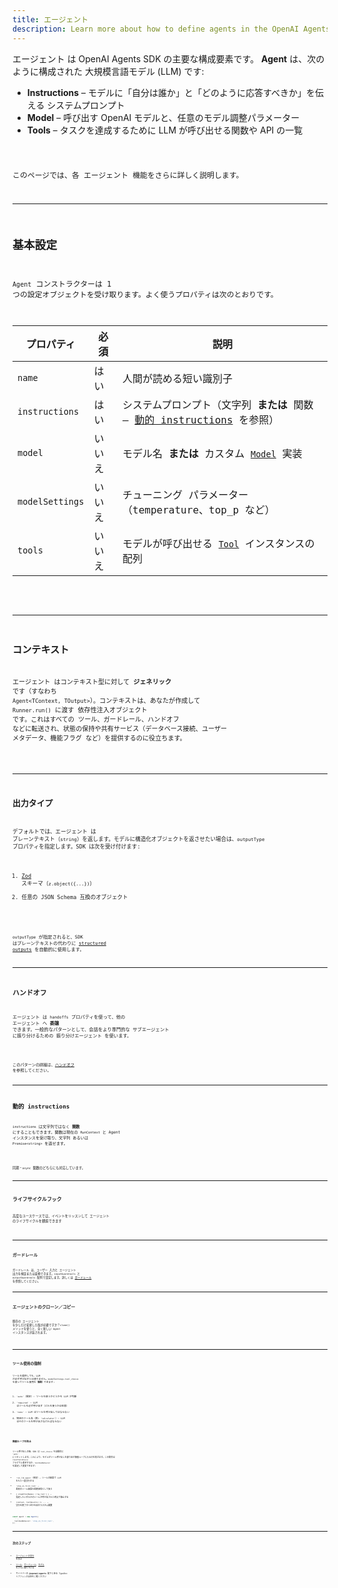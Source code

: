 ```yaml
---
title: エージェント
description: Learn more about how to define agents in the OpenAI Agents SDK for JavaScript / TypeScript
---
```



エージェント は OpenAI Agents SDK の主要な構成要素です。 **Agent** は、次のように構成された 大規模言語モデル (LLM) です:

- **Instructions** – モデルに「自分は誰か」と「どのように応答すべきか」を伝える システムプロンプト
- **Model** – 呼び出す OpenAI モデルと、任意のモデル調整パラメーター
- **Tools** – タスクを達成するために LLM が呼び出せる関数や API の一覧

<Code lang="typescript" code={simpleAgent} title="基本的な Agent 定義" />

このページでは、各 エージェント 機能をさらに詳しく説明します。

---

## 基本設定

`Agent` コンストラクターは 1 つの設定オブジェクトを受け取ります。よく使うプロパティは次のとおりです。

| プロパティ      | 必須   | 説明                                                                                               |
| --------------- | ------ | -------------------------------------------------------------------------------------------------- |
| `name`          | はい   | 人間が読める短い識別子                                                                             |
| `instructions`  | はい   | システムプロンプト（文字列 **または** 関数 – [動的 instructions](#dynamic-instructions) を参照）   |
| `model`         | いいえ | モデル名 **または** カスタム [`Model`](/openai-agents-js/openai/agents/interfaces/model/) 実装     |
| `modelSettings` | いいえ | チューニング パラメーター（temperature、top_p など）                                               |
| `tools`         | いいえ | モデルが呼び出せる [`Tool`](/openai-agents-js/openai/agents/type-aliases/tool/) インスタンスの配列 |

<Code lang="typescript" code={agentWithTools} title="ツールを使う Agent" />

---

## コンテキスト

エージェント はコンテキスト型に対して **ジェネリック** です（すなわち `Agent<TContext, TOutput>`）。コンテキストは、あなたが作成して `Runner.run()` に渡す 依存性注入オブジェクト です。これはすべての ツール、ガードレール、ハンドオフ などに転送され、状態の保持や共有サービス（データベース接続、ユーザー メタデータ、機能フラグ など）を提供するのに役立ちます。

<Code
  lang="typescript"
  code={agentWithContext}
  title="コンテキストを使う Agent"
/>

---

## 出力タイプ

デフォルトでは、エージェント は プレーンテキスト（`string`）を返します。モデルに構造化オブジェクトを返させたい場合は、`outputType` プロパティを指定します。SDK は次を受け付けます:

1. [Zod](https://github.com/colinhacks/zod) スキーマ（`z.object({...})`）
2. 任意の JSON Schema 互換のオブジェクト

<Code
  lang="typescript"
  code={agentWithAodOutputType}
  title="Zod による構造化出力"
/>

`outputType` が指定されると、SDK はプレーンテキストの代わりに
[structured outputs](https://platform.openai.com/docs/guides/structured-outputs) を自動的に使用します。

---

## ハンドオフ

エージェント は `handoffs` プロパティを使って、他の エージェント へ **委譲** できます。一般的なパターンとして、会話をより専門的な サブエージェント に振り分けるための 振り分けエージェント を使います。

<Code
  lang="typescript"
  code={agentWithHandoffs}
  title="ハンドオフを使う Agent"
/>

このパターンの詳細は、[ハンドオフ](/openai-agents-js/ja/guides/handoffs) を参照してください。

---

## 動的 instructions

`instructions` は文字列ではなく **関数** にすることもできます。関数は現在の `RunContext` と Agent インスタンスを受け取り、文字列 あるいは `Promise<string>` を返せます。

<Code
  lang="typescript"
  code={agentWithDynamicInstructions}
  title="動的 instructions を使う Agent"
/>

同期・`async` 関数のどちらにも対応しています。

---

## ライフサイクルフック

高度なユースケースでは、イベントをリッスンして エージェント のライフサイクルを観察できます

<Code
  lang="typescript"
  code={agentWithLifecycleHooks}
  title="ライフサイクルフックを使う Agent"
/>

---

## ガードレール

ガードレール は、ユーザー 入力と エージェント 出力を検証または変換できます。`inputGuardrails` と `outputGuardrails` 配列で設定します。詳しくは [ガードレール](/openai-agents-js/ja/guides/guardrails) を参照してください。

---

## エージェントのクローン／コピー

既存の エージェント を少しだけ変更した版が必要ですか？`clone()` メソッドを使うと、全く新しい `Agent` インスタンスが返されます。

<Code lang="typescript" code={agentCloning} title="エージェントのクローン" />

---

## ツール使用の強制

ツールを提供しても、LLM が必ず呼び出すとは限りません。`modelSettings.tool_choice` を使ってツール使用を **強制** できます:

1. `'auto'`（既定）– ツールを使うかどうかを LLM が判断
2. `'required'` – LLM はツールを必ず呼び出す（どれを使うかは任意）
3. `'none'` – LLM はツールを呼び出してはならない
4. 特定のツール名（例: `'calculator'`）– LLM はそのツールを呼び出さなければならない

<Code lang="typescript" code={agentForcingToolUse} title="ツール使用の強制" />

### 無限ループの防止

ツール呼び出しの後、SDK は `tool_choice` を自動的に `'auto'` にリセットします。これにより、モデルがツール呼び出しを繰り返す無限ループに入るのを防ぎます。この動作は `resetToolChoice` フラグで上書きするか、`toolUseBehavior` を設定して変更できます:

- `'run_llm_again'`（既定）– ツールの結果で LLM をもう一度実行する
- `'stop_on_first_tool'` – 最初のツール結果を最終回答として扱う
- `{ stopAtToolNames: ['my_tool'] }` – 指定したいずれかのツールが呼び出された時点で停止する
- `(context, toolResults) => ...` – 実行を終了すべきかを返すカスタム関数

```typescript
const agent = new Agent({
  ...,
  toolUseBehavior: 'stop_on_first_tool',
});
```

---

## 次のステップ

- [エージェントの実行](/openai-agents-js/ja/guides/running-agents) を学ぶ
- [ツール](/openai-agents-js/ja/guides/tools)、[ガードレール](/openai-agents-js/ja/guides/guardrails)、[モデル](/openai-agents-js/ja/guides/models) をさらに掘り下げる
- サイドバーの **@openai/agents** 配下にある TypeDoc リファレンス全体をご覧ください
